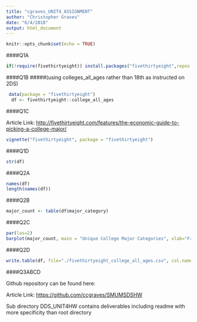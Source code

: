 ```yaml
---
title: "cgraves_UNIT4_ASSIGNMENT"
author: "Christopher Graves"
date: "6/4/2018"
output: html_document
---
```


```r
knitr::opts_chunk$set(echo = TRUE)
```

####Q1A
```r
if(!require(fivethirtyeight)) install.packages("fivethirtyeight",repos = "http://cran.us.r-project.org")
```

####Q1B
#####(using colleges_all_ages rather than 18th as instructed on 2DS)
```r
 data(package = "fivethirtyeight")
  df <- fivethirtyeight::college_all_ages
```

####Q1C

Article Link: <http://fivethirtyeight.com/features/the-economic-guide-to-picking-a-college-major/>

```r
vignette("fivethirtyeight", package = "fivethirtyeight")
```

####Q1D
```r
str(df)
```

####Q2A
```r
names(df)
length(names(df))
```

####Q2B
```r
major_count <- table(df$major_category)
```
####Q2C
```r
par(las=2)
barplot(major_count, main = "Unique College Major Categories", xlab="Frequency", ylab="Major Category", col="blue", cex.names=.7, horiz=TRUE)
```

####Q2D
```r
write.table(df, file="./fivethirtyeight_college_all_ages.csv", col.names=FALSE, sep=",", append=FALSE)
```



####Q3ABCD

Github repository can be found here: 

Article Link: <https://github.com/ccgraves/SMUMSDSHW>

Sub directory DDS_UNIT4HW contains deliverables including readme with more specificity than root directory
